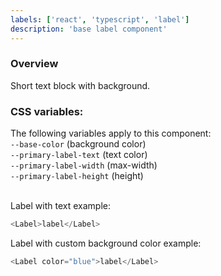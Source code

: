 ```yaml
---
labels: ['react', 'typescript', 'label']
description: 'base label component'
---
```



### Overview
Short text block with background.  

### CSS variables:
The following variables apply to this component:  
`--base-color` (background color)  
`--primary-label-text` (text color)  
`--primary-label-width` (max-width)  
`--primary-label-height` (height)  
<br />

Label with text example:
```js live=true
<Label>label</Label>
```

Label with custom background color example:
```js live=true
<Label color="blue">label</Label>
```
